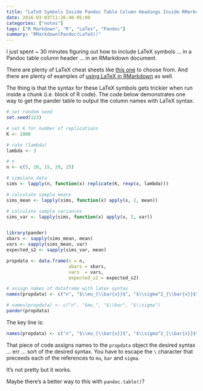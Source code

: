 ```yaml
---
title: "LaTeX Symbols Inside Pandoc Table Column Headings Inside RMarkdown Documents"
date: 2016-03-03T11:26:40-05:00
categories: ["notes"]
tags: ["R Markdown", "R", "LaTex", "Pandoc"]
summary: "RMarkdown(Pandoc(LaTeX))"
---
```


I just spent ~ 30 minutes figuring out how to include LaTeX symbols ... in a Pandoc table column header ... in an RMarkdown document. 

There are plenty of LaTeX cheat sheets like [this one](https://wch.github.io/latexsheet/latexsheet-0.png) to choose from. And there are plenty of examples of [using LaTeX in RMarkdown](http://www.calvin.edu/~rpruim/courses/m343/F12/RStudio/LatexExamples.html) as well. 

The thing is that the syntax for these LaTeX symbols gets trickier when run inside a chunk (i.e. block of R code). The code below demonstrates one way to get the pander table to output the column names with LaTeX syntax. 

```r
# set random seed
set.seed(123)

# set K for number of replications
K <- 1000

# rate (lambda)
lambda <- 3

# n 
n <- c(5, 10, 15, 20, 25)

# simulate data
sims <- lapply(n, function(x) replicate(K, rexp(x, lambda)))

# calculate sample means
sims_mean <- lapply(sims, function(x) apply(x, 2, mean))

# calculate sample variances
sims_var <- lapply(sims, function(x) apply(x, 2, var))


library(pander)
xbars <- sapply(sims_mean, mean)
vars <- sapply(sims_mean, var)
expected_s2 <- sapply(sims_var, mean)

propdata <- data.frame(n = n,
                       xbars = xbars, 
                       vars  = vars,
                       expected_s2 = expected_s2)

# assign names of dataframe with latex syntax 
names(propdata) <- c("n", "$\\mu_{\\bar{x}}$", "$\\sigma^2_{\\bar{x}}$", "$E(s^2)$")

# names(propdata) <- c("n", "$mu_", "$\\bar", "$\\sigma")
pander(propdata)
```

The key line is:
  
```r
names(propdata) <- c("n", "$\\mu_{\\bar{x}}$", "$\\sigma^2_{\\bar{x}}$", "$E(s^2)$")
```

That piece of code assigns names to the `propdata` object the desired syntax ... err ... sort of the desired syntax. You have to escape the `\` character that preceeds each of the references to `mu`, `bar` and `sigma`. 

It's not pretty but it works.

Maybe there's a better way to this with `pandoc.table()`?

